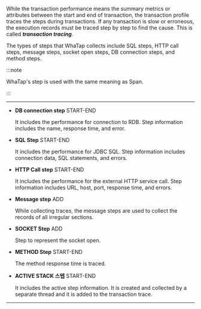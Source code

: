 While the transaction performance means the summary metrics or attributes between the start and end of transaction, the transaction profile traces the steps during transactions. If any transaction is slow or erroneous, the execution records must be traced step by step to find the cause. This is called **_transaction tracing_**.

The types of steps that WhaTap collects include SQL steps, HTTP call steps, message steps, socket open steps, DB connection steps, and method steps. 

:::note

WhaTap's step is used with the same meaning as Span.

:::

* * *

-   **DB connection step** <span class='type'>START-END</span>

    It includes the performance for connection to RDB. Step information includes the name, response time, and error.

-   **SQL Step** <span class='type'>START-END</span>

    It includes the performance for JDBC SQL. Step information includes connection data, SQL statements, and errors.

-   **HTTP Call step** <span class='type'>START-END</span>

    It includes the performance for the external HTTP service call. Step information includes URL, host, port, response time, and errors.

-   **Message step** <span class='type'>ADD</span>

    While collecting traces, the message steps are used to collect the records of all irregular sections.  

-   **SOCKET Step** <span class='type'>ADD</span>

    Step to represent the socket open.

-   **METHOD Step** <span class='type'>START-END</span>

    The method response time is traced.

-   **ACTIVE STACK 스텝** <span class='type'>START-END</span>

    It includes the active step information. It is created and collected by a separate thread and it is added to the transaction trace.

* * *
